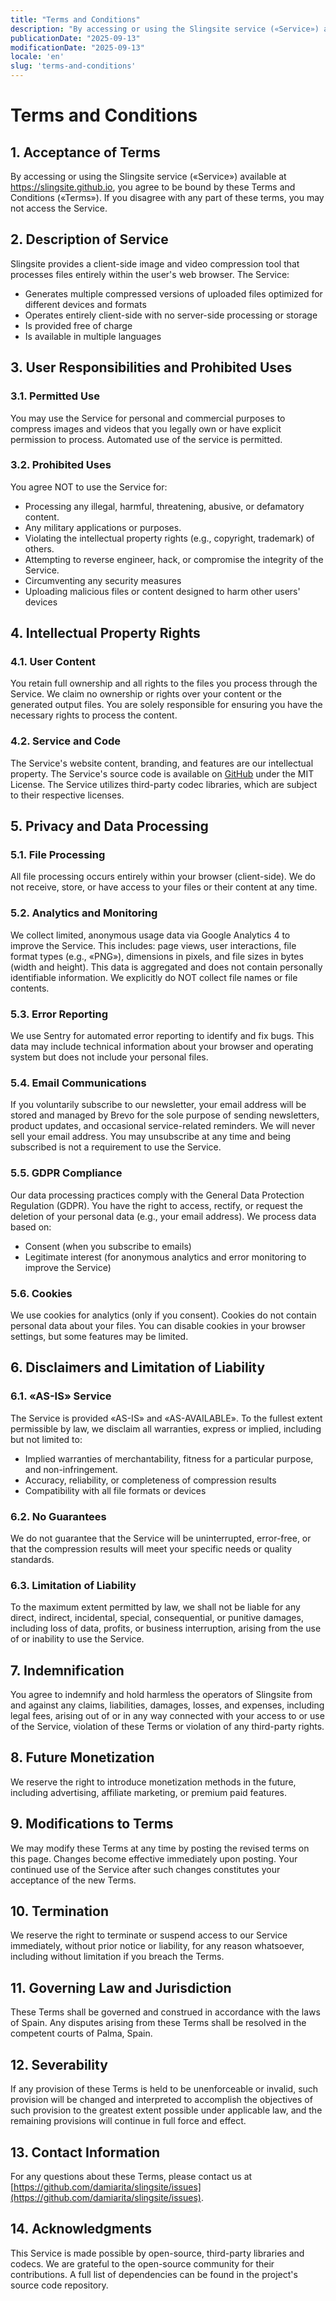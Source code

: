 ```yaml
---
title: "Terms and Conditions"
description: "By accessing or using the Slingsite service («Service») available at https://slingsite.github.io, you agree to be bound by these Terms and Conditions («Terms»). If you disagree with any part of these terms, you may not access the Service."
publicationDate: "2025-09-13"
modificationDate: "2025-09-13"
locale: 'en'
slug: 'terms-and-conditions'
---
```

# Terms and Conditions

## 1. Acceptance of Terms
By accessing or using the Slingsite service («Service») available at https://slingsite.github.io, you agree to be bound by these Terms and Conditions («Terms»). If you disagree with any part of these terms, you may not access the Service.

## 2. Description of Service
Slingsite provides a client-side image and video compression tool that processes files entirely within the user's web browser. The Service:
- Generates multiple compressed versions of uploaded files optimized for different devices and formats
- Operates entirely client-side with no server-side processing or storage
- Is provided free of charge
- Is available in multiple languages

## 3. User Responsibilities and Prohibited Uses

### 3.1. Permitted Use
You may use the Service for personal and commercial purposes to compress images and videos that you legally own or have explicit permission to process. Automated use of the service is permitted.

### 3.2. Prohibited Uses
You agree NOT to use the Service for:
- Processing any illegal, harmful, threatening, abusive, or defamatory content.
- Any military applications or purposes.
- Violating the intellectual property rights (e.g., copyright, trademark) of others.
- Attempting to reverse engineer, hack, or compromise the integrity of the Service.
- Circumventing any security measures
- Uploading malicious files or content designed to harm other users' devices

## 4. Intellectual Property Rights

### 4.1. User Content
You retain full ownership and all rights to the files you process through the Service. We claim no ownership or rights over your content or the generated output files. You are solely responsible for ensuring you have the necessary rights to process the content.

### 4.2. Service and Code
The Service's website content, branding, and features are our intellectual property. The Service's source code is available on [GitHub](https://github.com/damiarita/slingsite) under the MIT License. The Service utilizes third-party codec libraries, which are subject to their respective licenses.

## 5. Privacy and Data Processing

### 5.1. File Processing
All file processing occurs entirely within your browser (client-side). We do not receive, store, or have access to your files or their content at any time.

### 5.2. Analytics and Monitoring
We collect limited, anonymous usage data via Google Analytics 4 to improve the Service. This includes: page views, user interactions, file format types (e.g., «PNG»), dimensions in pixels, and file sizes in bytes (width and height). This data is aggregated and does not contain personally identifiable information. We explicitly do NOT collect file names or file contents.

### 5.3. Error Reporting
We use Sentry for automated error reporting to identify and fix bugs. This data may include technical information about your browser and operating system but does not include your personal files.

### 5.4. Email Communications
If you voluntarily subscribe to our newsletter, your email address will be stored and managed by Brevo for the sole purpose of sending newsletters, product updates, and occasional service-related reminders. We will never sell your email address. You may unsubscribe at any time and being subscribed is not a requirement to use the Service.

### 5.5. GDPR Compliance
Our data processing practices comply with the General Data Protection Regulation (GDPR). You have the right to access, rectify, or request the deletion of your personal data (e.g., your email address).
We process data based on:
- Consent (when you subscribe to emails)
- Legitimate interest (for anonymous analytics and error monitoring to improve the Service)

### 5.6. Cookies
We use cookies for analytics (only if you consent). Cookies do not contain personal data about your files. You can disable cookies in your browser settings, but some features may be limited.

## 6. Disclaimers and Limitation of Liability

### 6.1. «AS-IS» Service
The Service is provided «AS-IS» and «AS-AVAILABLE». To the fullest extent permissible by law, we disclaim all warranties, express or implied, including but not limited to:
- Implied warranties of merchantability, fitness for a particular purpose, and non-infringement.
- Accuracy, reliability, or completeness of compression results
- Compatibility with all file formats or devices

### 6.2. No Guarantees
We do not guarantee that the Service will be uninterrupted, error-free, or that the compression results will meet your specific needs or quality standards.

### 6.3. Limitation of Liability
To the maximum extent permitted by law, we shall not be liable for any direct, indirect, incidental, special, consequential, or punitive damages, including loss of data, profits, or business interruption, arising from the use of or inability to use the Service.

## 7. Indemnification
You agree to indemnify and hold harmless the operators of Slingsite from and against any claims, liabilities, damages, losses, and expenses, including legal fees, arising out of or in any way connected with your access to or use of the Service, violation of these Terms or violation of any third-party rights.

## 8. Future Monetization
We reserve the right to introduce monetization methods in the future, including advertising, affiliate marketing, or premium paid features.

## 9. Modifications to Terms
We may modify these Terms at any time by posting the revised terms on this page. Changes become effective immediately upon posting. Your continued use of the Service after such changes constitutes your acceptance of the new Terms.

## 10. Termination
We reserve the right to terminate or suspend access to our Service immediately, without prior notice or liability, for any reason whatsoever, including without limitation if you breach the Terms.

## 11. Governing Law and Jurisdiction
These Terms shall be governed and construed in accordance with the laws of Spain. Any disputes arising from these Terms shall be resolved in the competent courts of Palma, Spain.

## 12. Severability
If any provision of these Terms is held to be unenforceable or invalid, such provision will be changed and interpreted to accomplish the objectives of such provision to the greatest extent possible under applicable law, and the remaining provisions will continue in full force and effect.

## 13. Contact Information
For any questions about these Terms, please contact us at [https://github.com/damiarita/slingsite/issues](https://github.com/damiarita/slingsite/issues).

## 14. Acknowledgments
This Service is made possible by open-source, third-party libraries and codecs. We are grateful to the open-source community for their contributions. A full list of dependencies can be found in the project's source code repository.